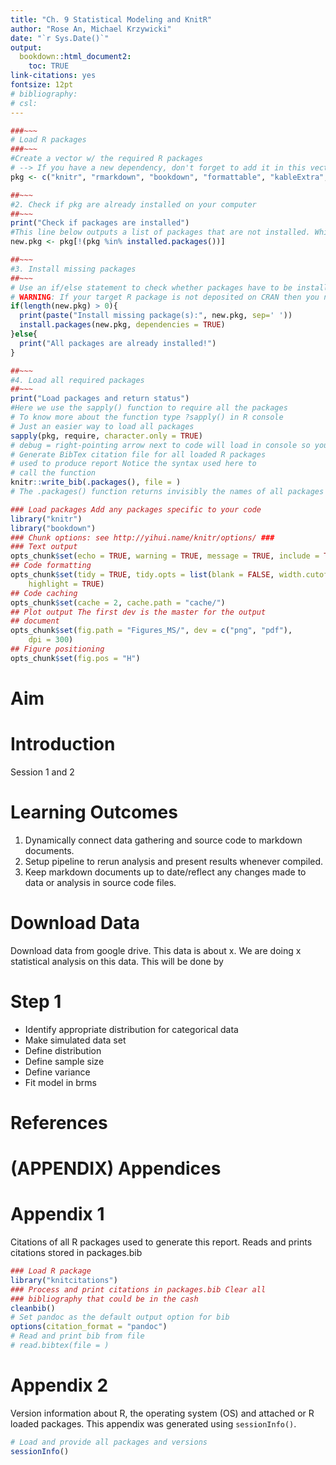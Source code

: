 ```yaml
---
title: "Ch. 9 Statistical Modeling and KnitR"
author: "Rose An, Michael Krzywicki"
date: "`r Sys.Date()`"
output: 
  bookdown::html_document2:
    toc: TRUE
link-citations: yes
fontsize: 12pt
# bibliography: 
# csl: 
---
```


```r
###~~~
# Load R packages
###~~~
#Create a vector w/ the required R packages
# --> If you have a new dependency, don't forget to add it in this vector
pkg <- c("knitr", "rmarkdown", "bookdown", "formattable", "kableExtra", "dplyr", "magrittr", "prettydoc", "htmltools", "knitcitations", "bibtex", "devtools")

##~~~
#2. Check if pkg are already installed on your computer
##~~~
print("Check if packages are installed")
#This line below outputs a list of packages that are not installed. Which ones of the packages above are installed in computer, print packages that are not installed. Should print 0.
new.pkg <- pkg[!(pkg %in% installed.packages())]

##~~~
#3. Install missing packages
##~~~
# Use an if/else statement to check whether packages have to be installed
# WARNING: If your target R package is not deposited on CRAN then you need to adjust code/function
if(length(new.pkg) > 0){
  print(paste("Install missing package(s):", new.pkg, sep=' '))
  install.packages(new.pkg, dependencies = TRUE)
}else{
  print("All packages are already installed!")
}

##~~~
#4. Load all required packages
##~~~
print("Load packages and return status")
#Here we use the sapply() function to require all the packages
# To know more about the function type ?sapply() in R console
# Just an easier way to load all packages
sapply(pkg, require, character.only = TRUE)
# debug = right-pointing arrow next to code will load in console so you can go line by line and debug. pressing this also seemed to resolve the CRAN needs a mirror error
# Generate BibTex citation file for all loaded R packages
# used to produce report Notice the syntax used here to
# call the function
knitr::write_bib(.packages(), file = )
# The .packages() function returns invisibly the names of all packages loaded in the current R session (to see the output, use .packages(all.available = TRUE)). This ensures that all packages used in your code will have their citation entries written to the .bib file. This packages is then used in the Appendix to cite the code used
```

```r
### Load packages Add any packages specific to your code
library("knitr")
library("bookdown")
### Chunk options: see http://yihui.name/knitr/options/ ###
### Text output
opts_chunk$set(echo = TRUE, warning = TRUE, message = TRUE, include = TRUE)
## Code formatting
opts_chunk$set(tidy = TRUE, tidy.opts = list(blank = FALSE, width.cutoff = 60),
    highlight = TRUE)
## Code caching
opts_chunk$set(cache = 2, cache.path = "cache/")
## Plot output The first dev is the master for the output
## document
opts_chunk$set(fig.path = "Figures_MS/", dev = c("png", "pdf"),
    dpi = 300)
## Figure positioning
opts_chunk$set(fig.pos = "H")
```
# Aim

# Introduction
Session 1 and 2

# Learning Outcomes
1. Dynamically connect data gathering and source code to markdown documents.
2. Setup pipeline to rerun analysis and present results whenever compiled. 
3. Keep markdown documents up to date/reflect any changes made to data or analysis in source code files. 

# Download Data
Download data from google drive. This data is about x. We are doing x statistical analysis on this data. This will be done by 

# Step 1
+ Identify appropriate distribution for categorical data
+ Make simulated data set
+ Define distribution
+ Define sample size
+ Define variance
+ Fit model in brms


# References

<div id="refs"></div>


# (APPENDIX) Appendices {-}

# Appendix 1

Citations of all R packages used to generate this report. Reads and prints citations stored in packages.bib
```r
### Load R package
library("knitcitations")
### Process and print citations in packages.bib Clear all
### bibliography that could be in the cash
cleanbib()
# Set pandoc as the default output option for bib
options(citation_format = "pandoc")
# Read and print bib from file
# read.bibtex(file = )
```

# Appendix 2

Version information about R, the operating system (OS) and attached or R loaded packages. This appendix was generated using `sessionInfo()`.

```r
# Load and provide all packages and versions
sessionInfo()
```


